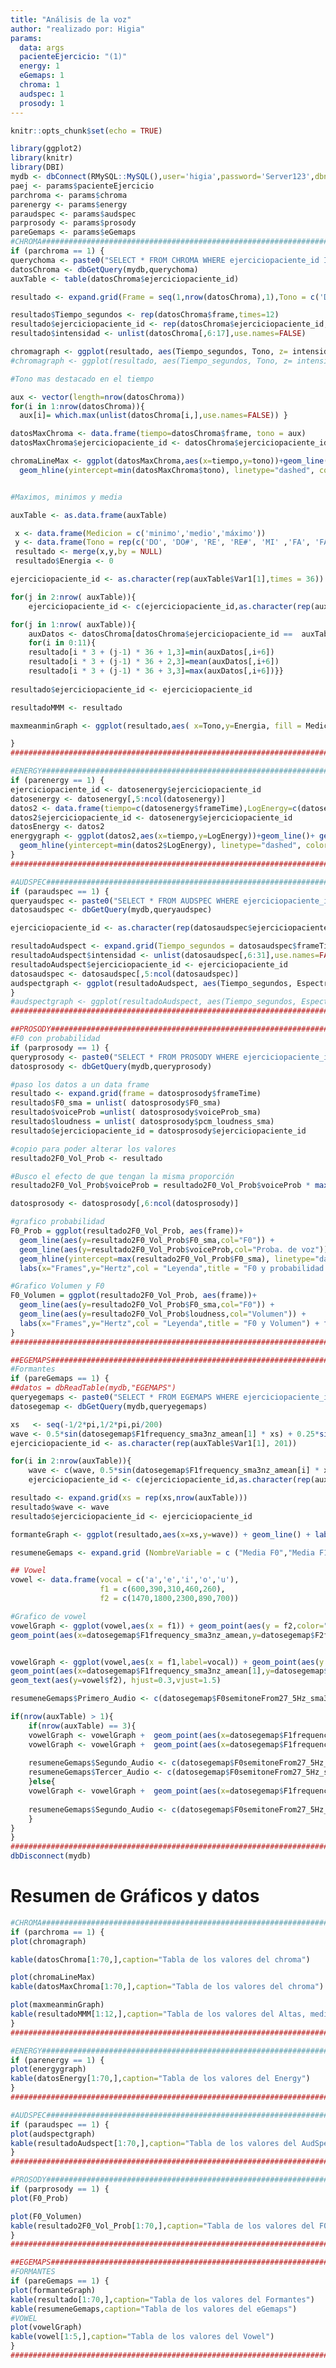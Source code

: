 ```yaml
---
title: "Análisis de la voz"
author: "realizado por: Higia"
params: 
  data: args
  pacienteEjercicio: "(1)"
  energy: 1
  eGemaps: 1
  chroma: 1
  audspec: 1
  prosody: 1
---
```

```r

knitr::opts_chunk$set(echo = TRUE)

library(ggplot2)
library(knitr)
library(DBI)
mydb <- dbConnect(RMySQL::MySQL(),user='higia',password='Server123',dbname='parkinsoft', host='localhost') 
paej <- params$pacienteEjercicio
parchroma <- params$chroma 
parenergy <- params$energy 
paraudspec <- params$audspec 
parprosody <- params$prosody 
pareGemaps <- params$eGemaps 
#CHROMA###########################################################################################################################################
if (parchroma == 1) {
querychoma <- paste0("SELECT * FROM CHROMA WHERE ejerciciopaciente_id IN ", paej)
datosChroma <- dbGetQuery(mydb,querychoma)
auxTable <- table(datosChroma$ejerciciopaciente_id)

resultado <- expand.grid(Frame = seq(1,nrow(datosChroma),1),Tono = c('DO', 'DO#', 'RE', 'RE#', 'MI' ,'FA', 'FA#', 'SOL', 'SOL#', 'LA', 'LA#', 'SI'))

resultado$Tiempo_segundos <- rep(datosChroma$frame,times=12)
resultado$ejerciciopaciente_id <- rep(datosChroma$ejerciciopaciente_id,times=12)
resultado$intensidad <- unlist(datosChroma[,6:17],use.names=FALSE)

chromagraph <- ggplot(resultado, aes(Tiempo_segundos, Tono, z= intensidad)) + geom_tile(aes(fill = intensidad)) + theme_bw() + labs(title='Chroma') + facet_grid(~ejerciciopaciente_id)
#chromagraph <- ggplot(resultado, aes(Tiempo_segundos, Tono, z= intensidad)) + geom_tile(aes(fill = intensidad)) + theme_bw() + labs(title='Chroma')

#Tono mas destacado en el tiempo

aux <- vector(length=nrow(datosChroma))
for(i in 1:nrow(datosChroma)){
  aux[i]= which.max(unlist(datosChroma[i,],use.names=FALSE)) }

datosMaxChroma <- data.frame(tiempo=datosChroma$frame, tono = aux)
datosMaxChroma$ejerciciopaciente_id <- datosChroma$ejerciciopaciente_id

chromaLineMax <- ggplot(datosMaxChroma,aes(x=tiempo,y=tono))+geom_line()+ geom_hline(yintercept=max(datosMaxChroma$tono), linetype="dashed", color = "red") + 
  geom_hline(yintercept=min(datosMaxChroma$tono), linetype="dashed", color = "blue") + geom_hline(yintercept=mean(datosMaxChroma$tono), linetype="dashed", color = "green") + labs(title='Tono con el maxima intensidad')+ facet_grid(~ejerciciopaciente_id)


#Maximos, minimos y media

auxTable <- as.data.frame(auxTable)

 x <- data.frame(Medicion = c('minimo','medio','máximo'))
 y <- data.frame(Tono = rep(c('DO', 'DO#', 'RE', 'RE#', 'MI' ,'FA', 'FA#', 'SOL', 'SOL#', 'LA', 'LA#', 'SI'),times = nrow(auxTable)))
 resultado <- merge(x,y,by = NULL)
 resultado$Energia <- 0

ejerciciopaciente_id <- as.character(rep(auxTable$Var1[1],times = 36))

for(j in 2:nrow( auxTable)){
	ejerciciopaciente_id <- c(ejerciciopaciente_id,as.character(rep(auxTable$Var1[j],times = 36)))}

for(j in 1:nrow( auxTable)){
	auxDatos <- datosChroma[datosChroma$ejerciciopaciente_id ==  auxTable$Var1[j],]
	for(i in 0:11){
	resultado[i * 3 + (j-1) * 36 + 1,3]=min(auxDatos[,i+6])
	resultado[i * 3 + (j-1) * 36 + 2,3]=mean(auxDatos[,i+6])
	resultado[i * 3 + (j-1) * 36 + 3,3]=max(auxDatos[,i+6])}}
	
resultado$ejerciciopaciente_id <- ejerciciopaciente_id

resultadoMMM <- resultado

maxmeanminGraph <- ggplot(resultado,aes( x=Tono,y=Energia, fill = Medicion)) + geom_bar(stat = 'identity',position=position_dodge()) + scale_fill_brewer(palette="Paired") + labs(title='Mínimo, Medio y Máximo') + facet_grid(~ejerciciopaciente_id)

}
###################################################################################################################################################

#ENERGY###########################################################################################################################################
if (parenergy == 1) {
ejerciciopaciente_id <- datosenergy$ejerciciopaciente_id
datosenergy <- datosenergy[,5:ncol(datosenergy)]
datos2 <- data.frame(tiempo=c(datosenergy$frameTime),LogEnergy=c(datosenergy$pcm_LOGenergy))
datos2$ejerciciopaciente_id <- datosenergy$ejerciciopaciente_id 
datosEnergy <- datos2
energygraph <- ggplot(datos2,aes(x=tiempo,y=LogEnergy))+geom_line()+ geom_hline(yintercept=max(datos2$LogEnergy), linetype="dashed", color = "red") + 
  geom_hline(yintercept=min(datos2$LogEnergy), linetype="dashed", color = "blue") + geom_hline(yintercept=mean(datos2$LogEnergy), linetype="dashed", color = "green") + labs(title='Energia de la voz') + facet_grid(~ejerciciopaciente_id)
}
###################################################################################################################################################

#AUDSPEC###########################################################################################################################################
if (paraudspec == 1) {
queryaudspec <- paste0("SELECT * FROM AUDSPEC WHERE ejerciciopaciente_id IN ", paej)
datosaudspec <- dbGetQuery(mydb,queryaudspec)

ejerciciopaciente_id <- as.character(rep(datosaudspec$ejerciciopaciente_id,times = 26))

resultadoAudspect <- expand.grid(Tiempo_segundos = datosaudspec$frameTime,Espectro = seq(0,25,1))
resultadoAudspect$intensidad <- unlist(datosaudspec[,6:31],use.names=FALSE)
resultadoAudspect$ejerciciopaciente_id <- ejerciciopaciente_id
datosaudspec <- datosaudspec[,5:ncol(datosaudspec)]
audspectgraph <- ggplot(resultadoAudspect, aes(Tiempo_segundos, Espectro, z= intensidad)) + geom_tile(aes(fill = intensidad)) + theme_bw() + labs(title='AudSpect')+ facet_grid(~ejerciciopaciente_id)
}
#audspectgraph <- ggplot(resultadoAudspect, aes(Tiempo_segundos, Espectro, z= intensidad)) + geom_tile(aes(fill = intensidad)) + theme_bw() + labs(title='AudSpect') + scale_fill_gradient(low="black", high="blue") 
####################################################################################################################################################

##PROSODY############################################################################################################################
#F0 con probabilidad
if (parprosody == 1) {
queryprosody <- paste0("SELECT * FROM PROSODY WHERE ejerciciopaciente_id IN ", paej)
datosprosody <- dbGetQuery(mydb,queryprosody)

#paso los datos a un data frame
resultado <- expand.grid(frame = datosprosody$frameTime)
resultado$F0_sma = unlist( datosprosody$F0_sma)
resultado$voiceProb =unlist( datosprosody$voiceProb_sma)
resultado$loudness = unlist( datosprosody$pcm_loudness_sma)
resultado$ejerciciopaciente_id = datosprosody$ejerciciopaciente_id

#copio para poder alterar los valores
resultado2F0_Vol_Prob <- resultado

#Busco el efecto de que tengan la misma proporción
resultado2F0_Vol_Prob$voiceProb = resultado2F0_Vol_Prob$voiceProb * max(resultado$F0_sma)

datosprosody <- datosprosody[,6:ncol(datosprosody)]

#grafico probabilidad
F0_Prob = ggplot(resultado2F0_Vol_Prob, aes(frame))+
  geom_line(aes(y=resultado2F0_Vol_Prob$F0_sma,col="F0")) +
  geom_line(aes(y=resultado2F0_Vol_Prob$voiceProb,col="Proba. de voz")) +
  geom_hline(yintercept=max(resultado2F0_Vol_Prob$F0_sma), linetype="dashed", color = "blue")+
  labs(x="Frames",y="Hertz",col = "Leyenda",title = "F0 y probabilidad de voz") + facet_grid(~ejerciciopaciente_id)

#Grafico Volumen y F0
F0_Volumen = ggplot(resultado2F0_Vol_Prob, aes(frame))+
  geom_line(aes(y=resultado2F0_Vol_Prob$F0_sma,col="F0")) +
  geom_line(aes(y=resultado2F0_Vol_Prob$loudness,col="Volumen")) +
  labs(x="Frames",y="Hertz",col = "Leyenda",title = "F0 y Volumen") + facet_grid(~ejerciciopaciente_id)
}  
##############################################################################################################################################

##EGEMAPS######################################################################################################################
#Formantes
if (pareGemaps == 1) {
##datos = dbReadTable(mydb,"EGEMAPS")
queryegemaps <- paste0("SELECT * FROM EGEMAPS WHERE ejerciciopaciente_id IN ", paej)
datosegemap <- dbGetQuery(mydb,queryegemaps)

xs   <- seq(-1/2*pi,1/2*pi,pi/200)
wave <- 0.5*sin(datosegemap$F1frequency_sma3nz_amean[1] * xs) + 0.25*sin(datosegemap$F2frequency_sma3nz_amean[1] * xs) + 0.125 * sin(datosegemap$F3frequency_sma3nz_amean[1] * xs)
ejerciciopaciente_id <- as.character(rep(auxTable$Var1[1], 201))

for(i in 2:nrow(auxTable)){
	wave <- c(wave, 0.5*sin(datosegemap$F1frequency_sma3nz_amean[i] * xs) + 0.25*sin(datosegemap$F2frequency_sma3nz_amean[i] * xs) + 0.125 * sin(datosegemap$F3frequency_sma3nz_amean[i] * xs))
	ejerciciopaciente_id <- c(ejerciciopaciente_id,as.character(rep(auxTable$Var1[i], 201)))}

resultado <- expand.grid(xs = rep(xs,nrow(auxTable)))
resultado$wave <- wave
resultado$ejerciciopaciente_id <- ejerciciopaciente_id

formanteGraph <- ggplot(resultado,aes(x=xs,y=wave)) + geom_line() + labs(title = "Transformada de fourier con las medias de F1, F2 y F3") + facet_grid(~ejerciciopaciente_id)

resumeneGemaps <- expand.grid (NombreVariable = c ("Media F0","Media F1","Media F2","Media F3","Media de jitter Local","Desviación estándar de jitter Local en DB","Media de shimmer Local","Desviación estándar de shimmer Local en dB"))

## Vowel
vowel <- data.frame(vocal = c('a','e','i','o','u'),
                    f1 = c(600,390,310,460,260),
                    f2 = c(1470,1800,2300,890,700))

#Grafico de vowel
vowelGraph <- ggplot(vowel,aes(x = f1)) + geom_point(aes(y = f2,color="vowel")) +  labs(title = "Diagráma de vowel") +
geom_point(aes(x=datosegemap$F1frequency_sma3nz_amean,y=datosegemap$F2frequency_sma3nz_amean,color= as.character(datosegemap$ejerciciopaciente_id)))


vowelGraph <- ggplot(vowel,aes(x = f1,label=vocal)) + geom_point(aes(y = f2,color="vowel"),size = 3) +  labs(title = "Diagráma de vowel") +
geom_point(aes(x=datosegemap$F1frequency_sma3nz_amean[1],y=datosegemap$F2frequency_sma3nz_amean[1],color= as.character(datosegemap$ejerciciopaciente_id[1])),size=3)+
geom_text(aes(y=vowel$f2), hjust=0.3,vjust=1.5)

resumeneGemaps$Primero_Audio <- c(datosegemap$F0semitoneFrom27_5Hz_sma3nz_amean[1],datosegemap$F1frequency_sma3nz_amean[1],datosegemap$F2frequency_sma3nz_amean[1],datosegemap$F3frequency_sma3nz_amean[1],datosegemap$jitterLocal_sma3nz_amean[1],datosegemap$jitterLocal_sma3nz_stddevNorm[1],datosegemap$shimmerLocaldB_sma3nz_amean[1],datosegemap$shimmerLocaldB_sma3nz_stddevNorm[1])

if(nrow(auxTable) > 1){
	if(nrow(auxTable) == 3){
	vowelGraph <- vowelGraph +  geom_point(aes(x=datosegemap$F1frequency_sma3nz_amean[2],y=datosegemap$F2frequency_sma3nz_amean[2],color= as.character(datosegemap$ejerciciopaciente_id[2])),size = 3)
	vowelGraph <- vowelGraph +  geom_point(aes(x=datosegemap$F1frequency_sma3nz_amean[3],y=datosegemap$F2frequency_sma3nz_amean[3],color= as.character(datosegemap$ejerciciopaciente_id[3])),size = 3)
	
	resumeneGemaps$Segundo_Audio <- c(datosegemap$F0semitoneFrom27_5Hz_sma3nz_amean[2],datosegemap$F1frequency_sma3nz_amean[2],datosegemap$F2frequency_sma3nz_amean[2],datosegemap$F3frequency_sma3nz_amean[2],datosegemap$jitterLocal_sma3nz_amean[2],datosegemap$jitterLocal_sma3nz_stddevNorm[2],datosegemap$shimmerLocaldB_sma3nz_amean[2],datosegemap$shimmerLocaldB_sma3nz_stddevNorm[2])
	resumeneGemaps$Tercer_Audio <- c(datosegemap$F0semitoneFrom27_5Hz_sma3nz_amean[3],datosegemap$F1frequency_sma3nz_amean[3],datosegemap$F2frequency_sma3nz_amean[3],datosegemap$F3frequency_sma3nz_amean[3],datosegemap$jitterLocal_sma3nz_amean[3],datosegemap$jitterLocal_sma3nz_stddevNorm[3],datosegemap$shimmerLocaldB_sma3nz_amean[3],datosegemap$shimmerLocaldB_sma3nz_stddevNorm[3])
	}else{
	vowelGraph <- vowelGraph +  geom_point(aes(x=datosegemap$F1frequency_sma3nz_amean[2],y=datosegemap$F2frequency_sma3nz_amean[2],color= as.character(datosegemap$ejerciciopaciente_id[2])),size = 3)
	
	resumeneGemaps$Segundo_Audio <- c(datosegemap$F0semitoneFrom27_5Hz_sma3nz_amean[2],datosegemap$F1frequency_sma3nz_amean[2],datosegemap$F2frequency_sma3nz_amean[2],datosegemap$F3frequency_sma3nz_amean[2],datosegemap$jitterLocal_sma3nz_amean[2],datosegemap$jitterLocal_sma3nz_stddevNorm[2],datosegemap$shimmerLocaldB_sma3nz_amean[2],datosegemap$shimmerLocaldB_sma3nz_stddevNorm[2])
	}
}
}  
#######################################################################################################################
dbDisconnect(mydb)
```


# Resumen de Gráficos y datos


```r
#CHROMA######################################################################################
if (parchroma == 1) {
plot(chromagraph)

kable(datosChroma[1:70,],caption="Tabla de los valores del chroma")

plot(chromaLineMax)
kable(datosMaxChroma[1:70,],caption="Tabla de los valores del chroma")

plot(maxmeanminGraph)
kable(resultadoMMM[1:12,],caption="Tabla de los valores del Altas, media y baja del Chroma")
}
#############################################################################################

#ENERGY######################################################################################
if (parenergy == 1) {
plot(energygraph)
kable(datosEnergy[1:70,],caption="Tabla de los valores del Energy")
}
#############################################################################################

#AUDSPEC#####################################################################################
if (paraudspec == 1) {
plot(audspectgraph)
kable(resultadoAudspect[1:70,],caption="Tabla de los valores del AudSpect")
}
#############################################################################################

#PROSODY####################################################################################
if (parprosody == 1) {
plot(F0_Prob)

plot(F0_Volumen)
kable(resultado2F0_Vol_Prob[1:70,],caption="Tabla de los valores del F0 y Volumen")
}
#############################################################################################

##EGEMAPS####################################################################################
#FORMANTES
if (pareGemaps == 1) {
plot(formanteGraph)
kable(resultado[1:70,],caption="Tabla de los valores del Formantes")
kable(resumeneGemaps,caption="Tabla de los valores del eGemaps")
#VOWEL
plot(vowelGraph)
kable(vowel[1:5,],caption="Tabla de los valores del Vowel")
}
#############################################################################################
```